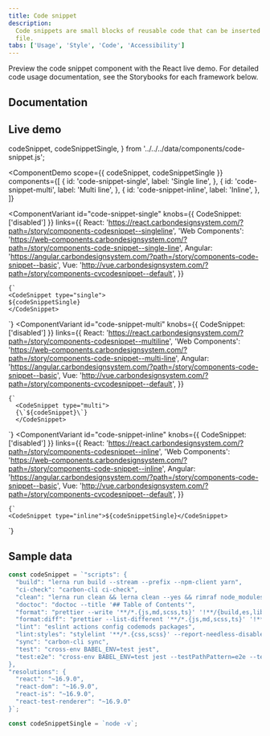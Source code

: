 ```yaml
---
title: Code snippet
description:
  Code snippets are small blocks of reusable code that can be inserted in a code
  file.
tabs: ['Usage', 'Style', 'Code', 'Accessibility']
---
```


<PageDescription>

Preview the code snippet component with the React live demo. For detailed code
usage documentation, see the Storybooks for each framework below.

</PageDescription>

## Documentation

<Row className="resource-card-group">
<Column colLg={4} colMd={4} noGutterSm>
  <ResourceCard
    subTitle="React"
    href="https://react.carbondesignsystem.com/?path=/story/components-codesnippet--inline"
    >

<MdxIcon name="react" />

  </ResourceCard>
</Column>
<Column colLg={4} colMd={4} noGutterSm>
  <ResourceCard
      subTitle="Web Components"
      href="https://web-components.carbondesignsystem.com/?path=/story/components-code-snippet--single-line"
      >

<MdxIcon name="webcomponents" />

  </ResourceCard>
</Column>
<Column colLg={4} colMd={4} noGutterSm>
  <ResourceCard
      subTitle="Angular (Community)"
      href="https://angular.carbondesignsystem.com/?path=/story/components-code-snippet--basic"
      >

<MdxIcon name="angular" />

  </ResourceCard>
</Column>
<Column colLg={4} colMd={4} noGutterSm>
  <ResourceCard
      subTitle="Vue (Community)"
      href="http://vue.carbondesignsystem.com/?path=/story/components-cvcodesnippet--default"
      >

<MdxIcon name="vue" />

  </ResourceCard>
</Column>
</Row>

## Live demo

  codeSnippet,
  codeSnippetSingle,
} from '../../../data/components/code-snippet.js';

<ComponentDemo
  scope={{ codeSnippet, codeSnippetSingle }}
  components={[
    {
      id: 'code-snippet-single',
      label: 'Single line',
    },
    {
      id: 'code-snippet-multi',
      label: 'Multi line',
    },
    {
      id: 'code-snippet-inline',
      label: 'Inline',
    },
  ]}
>
  <ComponentVariant
    id="code-snippet-single"
    knobs={{ CodeSnippet: ['disabled'] }}
    links={{
      React:
        'https://react.carbondesignsystem.com/?path=/story/components-codesnippet--singleline',
      'Web Components':
        'https://web-components.carbondesignsystem.com/?path=/story/components-code-snippet--single-line',
      Angular:
        'https://angular.carbondesignsystem.com/?path=/story/components-code-snippet--basic',
      Vue: 'http://vue.carbondesignsystem.com/?path=/story/components-cvcodesnippet--default',
    }}
  >
    {`
    <CodeSnippet type="single">
    ${codeSnippetSingle}
    </CodeSnippet>
`}
  </ComponentVariant>
  <ComponentVariant
    id="code-snippet-multi"
    knobs={{ CodeSnippet: ['disabled'] }}
    links={{
      React:
        'https://react.carbondesignsystem.com/?path=/story/components-codesnippet--multiline',
      'Web Components':
        'https://web-components.carbondesignsystem.com/?path=/story/components-code-snippet--multi-line',
      Angular:
        'https://angular.carbondesignsystem.com/?path=/story/components-code-snippet--basic',
      Vue: 'http://vue.carbondesignsystem.com/?path=/story/components-cvcodesnippet--default',
    }}
  >
    {`
      <CodeSnippet type="multi">
      {\`${codeSnippet}\`}
      </CodeSnippet>
  `}
  </ComponentVariant>
  <ComponentVariant
    id="code-snippet-inline"
    knobs={{ CodeSnippet: ['disabled'] }}
    links={{
      React:
        'https://react.carbondesignsystem.com/?path=/story/components-codesnippet--inline',
      'Web Components':
        'https://web-components.carbondesignsystem.com/?path=/story/components-code-snippet--inline',
      Angular:
        'https://angular.carbondesignsystem.com/?path=/story/components-code-snippet--basic',
      Vue: 'http://vue.carbondesignsystem.com/?path=/story/components-cvcodesnippet--default',
    }}
  >
    {`
    <CodeSnippet type="inline">${codeSnippetSingle}</CodeSnippet>
`}
  </ComponentVariant>
</ComponentDemo>

## Sample data

```javascript
const codeSnippet = `"scripts": {
  "build": "lerna run build --stream --prefix --npm-client yarn",
  "ci-check": "carbon-cli ci-check",
  "clean": "lerna run clean && lerna clean --yes && rimraf node_modules",
  "doctoc": "doctoc --title '## Table of Contents'",
  "format": "prettier --write '**/*.{js,md,scss,ts}' '!**/{build,es,lib,storybook,ts,umd}/**'",
  "format:diff": "prettier --list-different '**/*.{js,md,scss,ts}' '!**/{build,es,lib,storybook,ts,umd}/**' '!packages/components/**'",
  "lint": "eslint actions config codemods packages",
  "lint:styles": "stylelint '**/*.{css,scss}' --report-needless-disables --report-invalid-scope-disables",
  "sync": "carbon-cli sync",
  "test": "cross-env BABEL_ENV=test jest",
  "test:e2e": "cross-env BABEL_ENV=test jest --testPathPattern=e2e --testPathIgnorePatterns='examples,/packages/components/,/packages/react/'"
},
"resolutions": {
  "react": "~16.9.0",
  "react-dom": "~16.9.0",
  "react-is": "~16.9.0",
  "react-test-renderer": "~16.9.0"
}`;

const codeSnippetSingle = `node -v`;
```
